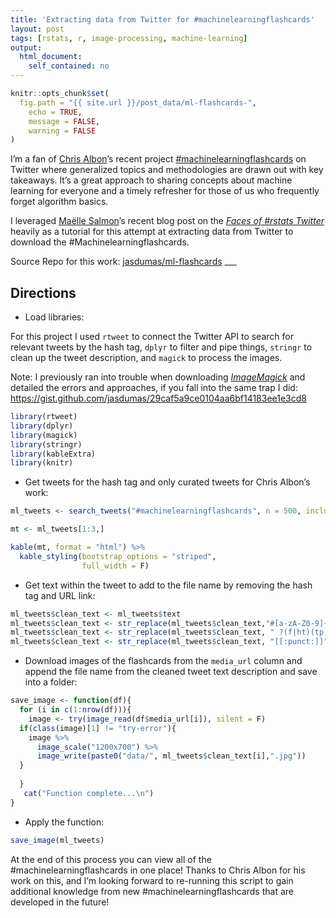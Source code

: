 ```yaml
---
title: 'Extracting data from Twitter for #machinelearningflashcards'
layout: post
tags: [rstats, r, image-processing, machine-learning]
output: 
  html_document: 
    self_contained: no
---
```


```r
knitr::opts_chunk$set(
  fig.path = "{{ site.url }}/post_data/ml-flashcards-",
	echo = TRUE,
	message = FALSE,
	warning = FALSE
)
```

I'm a fan of [Chris Albon](https://chrisalbon.com/)'s recent project [#machinelearningflashcards](https://twitter.com/hashtag/machinelearningflashcards?src=hash) on Twitter where generalized topics and methodologies are drawn out with key takeaways. It's a great approach to sharing concepts about machine learning for everyone and a timely refresher for those of us who frequently forget algorithm basics.

I leveraged [Maëlle Salmon](https://github.com/maelle)'s recent blog post on the [*Faces of #rstats Twitter*](http://www.masalmon.eu/2017/03/19/facesofr/) heavily as a tutorial for this attempt at extracting data from Twitter to download the #Machinelearningflashcards.

Source Repo for this work: [jasdumas/ml-flashcards](https://github.com/jasdumas/ml-flashcards)
___

## Directions

- Load libraries:

For this project I used `rtweet` to connect the Twitter API to search for relevant tweets by the hash tag, `dplyr` to filter and pipe things, `stringr` to clean up the tweet description, and `magick` to process the images. 

Note: I previously ran into trouble when downloading [*ImageMagick*](https://www.imagemagick.org/script/index.php) and detailed the errors and approaches, if you fall into the same trap I did: [https://gist.github.com/jasdumas/29caf5a9ce0104aa6bf14183ee1e3cd8](https://gist.github.com/jasdumas/29caf5a9ce0104aa6bf14183ee1e3cd8)
```r
library(rtweet)
library(dplyr)
library(magick)
library(stringr)
library(kableExtra)
library(knitr)
```

- Get tweets for the hash tag and only curated tweets for Chris Albon's work: 
```r
ml_tweets <- search_tweets("#machinelearningflashcards", n = 500, include_rts = FALSE) %>% filter(screen_name == 'chrisalbon')
```

```r
mt <- ml_tweets[1:3,]

kable(mt, format = "html") %>%
  kable_styling(bootstrap_options = "striped", 
                full_width = F) 
```

- Get text within the tweet to add to the file name by removing the hash tag and URL link: 
```r
ml_tweets$clean_text <- ml_tweets$text
ml_tweets$clean_text <- str_replace(ml_tweets$clean_text,"#[a-zA-Z0-9]{1,}", "") # remove the hashtag
ml_tweets$clean_text <- str_replace(ml_tweets$clean_text, " ?(f|ht)(tp)(s?)(://)(.*)[.|/](.*)", "") # remove the url link
ml_tweets$clean_text <- str_replace(ml_tweets$clean_text, "[[:punct:]]", "") # remove punctuation
```

- Download images of the flashcards from the `media_url` column and append the file name from the cleaned tweet text description and save into a folder:
```r
save_image <- function(df){
  for (i in c(1:nrow(df))){
    image <- try(image_read(df$media_url[i]), silent = F)
  if(class(image)[1] != "try-error"){
    image %>%
      image_scale("1200x700") %>%
      image_write(paste0("data/", ml_tweets$clean_text[i],".jpg"))
  }
 
  }
   cat("Function complete...\n")
}
```

- Apply the function:
```r
save_image(ml_tweets)
```

At the end of this process you can view all of the #machinelearningflashcards in one place! Thanks to Chris Albon for his work on this, and I'm looking forward to re-running this script to gain additional knowledge from new #machinelearningflashcards that are developed in the future! 


